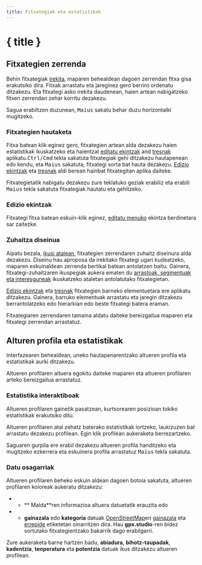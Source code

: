 ```yaml
---
title: Fitxategiak eta estatistikak
---
```


<script lang="ts">

    let gpxStatistics = writable(exampleGPXFile.getStatistics());
    let slicedGPXStatistics = writable(undefined);
    let additionalDatasets = writable(['speed', 'atemp']);
    let elevationFill = writable<'slope' | 'surface' | undefined>(undefined);
</script>

# { title }

## Fitxategien zerrenda

Behin fitxategiak [irekita](./menu/file), maparen behealdean dagoen zerrendan fitxa gisa erakutsiko dira.
Fitxak arrastatu eta jareginez gero berriro ordenatu ditzakezu.
Eta fitxategi asko irekita daudenean, haien artean nabigatzeko fitxen zerrendan zehar korritu dezakezu.

<DocsNote>

Sagua erabiltzen duzunean, <kbd>Maius</kbd> sakatu behar duzu horizontalki mugitzeko.

</DocsNote>

### Fitxategien hautaketa

Fitxa batean klik eginez gero, fitxategien artean alda dezakezu haien estatistikak ikuskatzeko eta haientzat [editatu ekintzak](./menu/edit) and [tresnak](./toolbar) aplikatu.<kbd>Ctrl/Cmd</kbd> tekla sakatuta fitxategiak gehi ditzakezu hautapenean edo kendu, eta <kbd>Maius</kbd> sakatuta, fitxategi sorta bat hauta dezakezu.
[Edizio ekintzak](./menu/edit) eta [tresnak](./toolbar) aldi berean hainbat fitxategitan aplika daiteke.

<DocsNote>

Fitxategietatik nabigatu dezakezu zure teklatuko geziak erabiliz eta erabili <kbd>Maius</kbd> tekla sakatuta fitxategiak hautatu eta gehitzeko.

</DocsNote>

### Edizio ekintzak

Fitxategi fitxa batean eskuin-klik eginez, [editatu menuko](./menu/edit) ekintza berdinetara sar zaitezke.

### Zuhaitza diseinua

Aipatu bezala, [ikusi atalean](./menu/view), fitxategien zerrendaren zuhaitz diseinura alda dezakezu.
Diseinu hau aproposa da irekitako fitxategi ugari kudeatzeko, maparen eskuinaldean zerrenda bertikal batean antolatzen baitu.
Gainera, fitxategi-zuhaitzaren ikuspegiak aukera ematen du [arrastoak, segmentuak eta interesguneak](./gpx) ikuskatzeko ataletan antolatutako fitxategietan.

[Edizio ekintzak](./menu/edit) eta [tresnak](./toolbar) fitxategien barneko elementuetara ere aplikatu ditzakezu.
Gainera, barruko elementuak arrastatu eta jaregin ditzakezu berrantolatzeko edo hierarkian edo beste fitxategi batera eraman.

<DocsNote>

Fitxategiaren zerrendaren tamaina aldatu daiteke bereizgailua maparen eta fitxategi zerrendan arrastatuz.

</DocsNote>

## Alturen profila eta estatistikak

Interfazearen behealdean, uneko hautapenarentzako altueren profila eta estatistikak aurki ditzakezu.

<DocsNote>

Altueren profilaren altuera egokitu daiteke maparen eta altueren profilaren arteko bereizgailua arrastatuz.

</DocsNote>

### Estatistika interaktiboak

Altueren profilaren gainetik pasatzean, kurtsorearen posizioan tokiko estatistikak erakutsiko ditu.

Altueren profilaren atal zehatz baterako estatistikak lortzeko, laukizuzen bat arrastatu dezakezu profilean.
Egin klik profilean aukeraketa berrezartzeko.

Saguaren gurpila ere erabil dezakezu altueren profila handitzeko eta mugitzeko ezkerrera eta eskuinera profila arrastatuz <kbd>Maius</kbd> tekla sakatuta.

<div class="h-48 w-full">
    <ElevationProfile
        {gpxStatistics}
        {slicedGPXStatistics}
        additionalDatasets={$additionalDatasets}
        elevationFill={$elevationFill}
    />
</div>
<div class="flex flex-col items-center -mt-6">
    <div class="h-10 w-fit">
        <GPXStatistics
            {gpxStatistics}
            {slicedGPXStatistics}
            panelSize={120}
            orientation={'horizontal'}
        />
    </div>
</div>

### Datu osagarriak

Altueren profilaren beheko eskuin aldean dagoen <kbd><ChartNoAxesColumn size="16" class="inline-block" style="margin-bottom: 2px"/></kbd> botoia sakatuta, altueren profilaren koloreak aukeratu ditzakezu:

- - ** Malda**ren informazioa altuera datuetatik erauzita edo
- - **gainazala** edo **kategoria** datuak <a href="https://www.openstreetmap.org/" target="_blank"> OpenStreetMap</a>en <a href="https://wiki.openstreetmap.org/wiki/Key:surface" target="_blank">gainazala</a> eta <a href="https://wiki.openstreetmap.org/wiki/Key:highway" target="_blank"> errepide</a> etiketetan oinarritzen dira.
    Hau **gpx.studio**-ren bidez sortutako fitxategientzako bakarrik dago erabilgarri.

Zure aukeraketa barne hartzen badu, **abiadura**, **bihotz-taupadak**, **kadentzia**, **tenperatura** eta **potentzia** datuak ikus ditzakezu altueren profilean.

